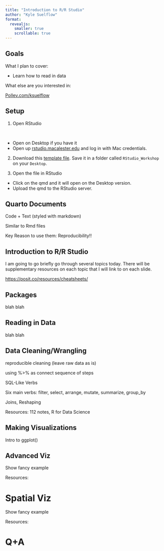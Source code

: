 ```yaml
---
title: "Introduction to R/R Studio"
author: "Kyle Suelflow"
format: 
  revealjs:
    smaller: true
    scrollable: true
---
```



## Goals

What I plan to cover:

- Learn how to read in data


What else are you interested in:

[Pollev.com/ksuelflow](Pollev.com/ksuelflow)

## Setup

1. Open RStudio 

<br>

  -   Open on Desktop if you have it
  -   Open up [rstudio.macalester.edu](studio.macalester.edu) and log in with Mac credentials.

2. Download this [template file](Supplementary_Materials/Template.qmd). Save it in a folder called `RStudio_Workshop` on your `Desktop`.

3. Open the file in RStudio 

- Click on the qmd and it will open on the Desktop version.
- Upload the qmd to the RStudio server.

## Quarto Documents

Code + Text (styled with markdown)

Similar to Rmd files

Key Reason to use them: Reproducibility!!

## Introduction to R/R Studio

I am going to go briefly go through several topics today. There will be supplementary resources on each topic that I will link to on each slide.

[https://posit.co/resources/cheatsheets/](https://posit.co/resources/cheatsheets/)

## Packages

blah blah

## Reading in Data

blah blah

## Data Cleaning/Wrangling

reproducible cleaning (leave raw data as is)

using %>% as connect sequence of steps


SQL-Like Verbs

Six main verbs: filter, select, arrange, mutate, summarize, group_by

Joins, Reshaping

Resources: 112 notes, R for Data Science

## Making Visualizations

Intro to ggplot()

## Advanced Viz

Show fancy example

Resources:

# Spatial Viz

Show fancy example

Resources:

# Q+A


